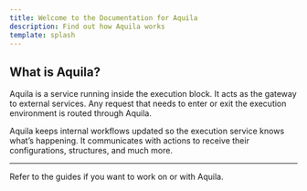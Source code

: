 ```yaml
---
title: Welcome to the Documentation for Aquila
description: Find out how Aquila works
template: splash
---
```


## What is Aquila?

Aquila is a service running inside the execution block. It acts as the gateway to external services. Any request that needs to enter or exit the execution environment is routed through Aquila.

Aquila keeps internal workflows updated so the execution service knows what’s happening. It communicates with actions to receive their configurations, structures, and much more.

---

Refer to the guides if you want to work on or with Aquila.
